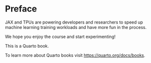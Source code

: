 # Preface {.unnumbered}

JAX and TPUs are powering developers and researchers to speed up machine learning training workloads and have more fun in the process. 

We hope you enjoy the course and start experimenting!













This is a Quarto book.

To learn more about Quarto books visit <https://quarto.org/docs/books>.
